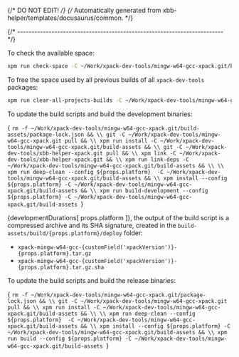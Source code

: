 {/* DO NOT EDIT! */}
{/* Automatically generated from xbb-helper/templates/docusaurus/common. */}




{/* ------------------------------------------------------------------------ */}

To check the available space:

```sh
xpm run check-space -C ~/Work/xpack-dev-tools/mingw-w64-gcc-xpack.git/build-assets
```

To free the space used by all previous builds of all `xpack-dev-tools` packages:

```sh
xpm run clear-all-projects-builds -C ~/Work/xpack-dev-tools/mingw-w64-gcc-xpack.git/build-assets
```

To update the build scripts and build the development binaries:

<CodeBlock language="sh"> {
`rm -f ~/Work/xpack-dev-tools/mingw-w64-gcc-xpack.git/build-assets/package-lock.json && \\
git -C ~/Work/xpack-dev-tools/mingw-w64-gcc-xpack.git pull && \\
xpm run install -C ~/Work/xpack-dev-tools/mingw-w64-gcc-xpack.git/build-assets && \\
git -C ~/Work/xpack-dev-tools/xbb-helper-xpack.git pull && \\
xpm link -C ~/Work/xpack-dev-tools/xbb-helper-xpack.git && \\
xpm run link-deps -C ~/Work/xpack-dev-tools/mingw-w64-gcc-xpack.git/build-assets && \\
\\
xpm run deep-clean --config ${props.platform}  -C ~/Work/xpack-dev-tools/mingw-w64-gcc-xpack.git/build-assets && \\
xpm install --config ${props.platform} -C ~/Work/xpack-dev-tools/mingw-w64-gcc-xpack.git/build-assets && \\
xpm run build-development --config ${props.platform} -C ~/Work/xpack-dev-tools/mingw-w64-gcc-xpack.git/build-assets
`} </CodeBlock>

{developmentDurations[ props.platform ]}, the output of the build script is a compressed
archive and its SHA signature, created in
the <code>build-assets/build/{props.platform}/deploy</code> folder:

* <code>xpack-mingw-w64-gcc-{customField('xpackVersion')}-{props.platform}.tar.gz</code>
* <code>xpack-mingw-w64-gcc-{customField('xpackVersion')}-{props.platform}.tar.gz.sha</code>

To update the build scripts and build the release binaries:

<CodeBlock language="sh"> {
`rm -f ~/Work/xpack-dev-tools/mingw-w64-gcc-xpack.git/package-lock.json && \\
git -C ~/Work/xpack-dev-tools/mingw-w64-gcc-xpack.git pull && \\
xpm run install -C ~/Work/xpack-dev-tools/mingw-w64-gcc-xpack.git/build-assets && \\
\\
xpm run deep-clean --config ${props.platform}  -C ~/Work/xpack-dev-tools/mingw-w64-gcc-xpack.git/build-assets && \\
xpm install --config ${props.platform} -C ~/Work/xpack-dev-tools/mingw-w64-gcc-xpack.git/build-assets && \\
xpm run build --config ${props.platform} -C ~/Work/xpack-dev-tools/mingw-w64-gcc-xpack.git/build-assets
`} </CodeBlock>
